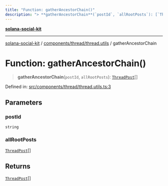 ```yaml
---
title: "Function: gatherAncestorChain()"
description: "> **gatherAncestorChain**(`postId`, `allRootPosts`): [`ThreadPost`](../../thread.types/interfaces/ThreadPost.md)[]"
---
```


[**solana-social-kit**](../../../../README.mdx)

***

[solana-social-kit](../../../../README.mdx) / [components/thread/thread.utils](../README.mdx) / gatherAncestorChain

# Function: gatherAncestorChain()

> **gatherAncestorChain**(`postId`, `allRootPosts`): [`ThreadPost`](../../thread.types/interfaces/ThreadPost.mdx)[]

Defined in: [src/components/thread/thread.utils.ts:3](https://github.com/SendArcade/solana-social-starter/blob/bd4b3556b8f469c27ebb06f4df65b3a36b43ba3b/src/components/thread/thread.utils.ts#L3)

## Parameters

### postId

`string`

### allRootPosts

[`ThreadPost`](../../thread.types/interfaces/ThreadPost.mdx)[]

## Returns

[`ThreadPost`](../../thread.types/interfaces/ThreadPost.mdx)[]

